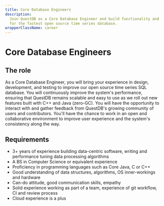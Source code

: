 ```yaml
---
title: Core Database Engineers
description:
  Join QuestDB as a Core Database Engineer and build functionality and features
  for the fastest open source time series database.
wrapperClassName: career
---
```



<h1>Core Database Engineers</h1>

<AboutQuestdb />

<h2>The role</h2>

As a Core Database Engineer, you will bring your experience in design,
development, and testing to improve our open source time series SQL database.
You will continuously improve the system's performance, ensuring that QuestDB
remains scalable and easy to use as we roll out new features built with C++ and
Java (zero-GC). You will have the opportunity to interact with and gather
feedback from QuestDB's growing community of users and contributors. You'll have
the chance to work in an open and collaborative environment to improve user
experience and the system's consistency along the way.

<h2>Requirements</h2>

- 3+ years of experience building data-centric software, writing and performance
  tuning data processing algorithms
- A BS in Computer Science or equivalent experience
- Proficiency in programming languages such as Core Java, C or C++
- Good understanding of data structures, algorithms, OS inner-workings and
  hardware
- Can-do attitude, good communication skills, empathy
- Solid experience working as part of a team, experience of git workflow, CI and
  review process
- Cloud experience is a plus

<WhatWeOffer />

<WorkingAtQuestdb />

<CareerButton
  title="Core Database Engineers"
  bambooUrl="https://questdb.bamboohr.com/jobs/view.php?id=24&source=aWQ9MTM%3D"
/>
